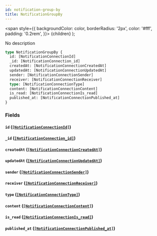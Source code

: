```yaml
---
id: notification-group-by
title: NotificationGroupBy
---
```


<span
style={{
      backgroundColor: color,
      borderRadius: '2px',
      color: '#fff',
      padding: '0.2rem',
    }}>
{children}
</span>
);

No description

```graphql
type NotificationGroupBy {
  id: [NotificationConnectionId]
  _id: [NotificationConnection_id]
  createdAt: [NotificationConnectionCreatedAt]
  updatedAt: [NotificationConnectionUpdatedAt]
  sender: [NotificationConnectionSender]
  receiver: [NotificationConnectionReceiver]
  type: [NotificationConnectionType]
  content: [NotificationConnectionContent]
  is_read: [NotificationConnectionIs_read]
  published_at: [NotificationConnectionPublished_at]
}
```

### Fields

#### `id` ([`[NotificationConnectionId]`](/v1/objects/notification-connection-id))

#### `_id` ([`[NotificationConnection_id]`](/v1/objects/notification-connection-id))

#### `createdAt` ([`[NotificationConnectionCreatedAt]`](/v1/objects/notification-connection-created-at))

#### `updatedAt` ([`[NotificationConnectionUpdatedAt]`](/v1/objects/notification-connection-updated-at))

#### `sender` ([`[NotificationConnectionSender]`](/v1/objects/notification-connection-sender))

#### `receiver` ([`[NotificationConnectionReceiver]`](/v1/objects/notification-connection-receiver))

#### `type` ([`[NotificationConnectionType]`](/v1/objects/notification-connection-type))

#### `content` ([`[NotificationConnectionContent]`](/v1/objects/notification-connection-content))

#### `is_read` ([`[NotificationConnectionIs_read]`](/v1/objects/notification-connection-is-read))

#### `published_at` ([`[NotificationConnectionPublished_at]`](/v1/objects/notification-connection-published-at))
